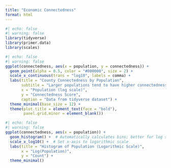 ```yaml
---
title: "Economic Connectedness"
format: html
---
```



```r
#| echo: false
#| warning: false
library(tidyverse)
library(primer.data)
library(scales)
```

```r
#| echo: false
#| warning: false
ggplot(connectedness, aes(x = population, y = connectedness)) +
  geom_point(alpha = 0.5, color = "#000000", size = 2) +
  scale_x_continuous(trans = "log10", labels = comma) +
  labs(title = "County Connectedness by Population",
       subtitle = "Larger populations tend to have higher connectedness scores",
       x = "Population (log scale)",
       y = "Connectedness Score",
       caption = "Data from tidyverse dataset") +
  theme_minimal(base_size = 12) +
  theme(plot.title = element_text(face = "bold"),
        panel.grid.minor = element_blank())
```

```r
#| echo: false
#| warning: false
ggplot(connectedness, aes(x = population)) +
  geom_histogram() +  # Automatically calculates bins; better for log scales
  scale_x_log10() +  # Set x-axis to logarithmic scale
  labs(title = "Histogram of Population (Logarithmic Scale)",
       x = "Log(Population)",
       y = "Count") +
  theme_minimal()
```
